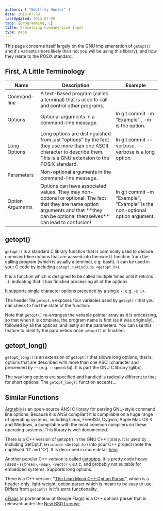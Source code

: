 ```yaml
---
authors: [ "Geoffrey Hunter" ]
date: 2013-07-09
lastUpdated: 2013-07-09
tags: [programming, C]
title: Processing Command-Line Input
type: page
---
```


This page concerns itself largely on the GNU implementation of `getopt()` and it's variants (more likely than not you will be using this library), and how they relate to the POSIX standard.

## First, A Little Terminology

<table>
  <thead>
    <tr>
      <th>Name</th>
      <th>Description</th>
  <th>Example</th>
    </tr>
  </thead>
  <tbody>
    <tr>
      <td>Command-line</td>
      <td>A text-based program (called a terminal) that is used to call and control other programs.</td>
      <td></td>
    </tr>
    <tr>
      <td>Options</td>
      <td>Optional arguments in a command-line message.</td>
      <td>In git commit -m "Example" , -m is the option.</td>
    </tr>
    <tr>
      <td>Long Options</td>
      <td>Long options are distinguished from just "options" by the fact they use more than one ASCII character to describe them. This is a GNU extension to the POSIX standard.</td>
      <td>In git commit --verbose, --verbose is a long option.</td>
    </tr>
    <tr>
      <td>Parameters</td>
      <td>Non-optional arguments in the command-line message.</td>
      <td></td>
    </tr>
    <tr>
      <td>Option Arguments</td>
      <td>Options can have associated values. They may non-optional or optional. The fact that they are name option arguments and that **they can be optional themselves** can lead to confusion!</td>
      <td>In git commit -m "Example", "Example" is the non-optional option argument.</td>
    </tr>
  </tbody>
</table>

## getopt()

`getopt()` is a standard C library function that is commonly used to decode command-line options that are passed into the `main()` function from the calling program (which is usually a terminal, e.g. bash). It can be used in your C code by including `getopt.h` (`#include <getopt.h>`).

It is a function which is designed to be called multiple times until it returns `-1`, indicating that it has finished processing all of the options.

It supports single character options preceded by a single `-`, e.g. `-s 54`.

The header file `getopt.h` exposes four variables used by `getopt()` that you can check to find the state of the function.

Note that `getopt()` re-arranges the variable pointer array as it is processing, so that when it is complete, the program name is first (as it was originally), followed by all the options, and lastly all the parameters. You can use this feature to identify the parameters once `getopt()` is finished.

## getopt_long()

`getopt_long()` is an extension of `getopt()` that allows long options, that is, options that are described with more than one ASCII character and preceeded by -- (e.g. `--speed=54`). It is part the GNU C library (glibc).

The way long options are specified and handled is radically different to that for short options. The `getopt_long()` function accepts...

## Similar Functions

[Argtable](http://argtable.sourceforge.net/) is an open-source ANSI C library for parsing GNU-style command line options. Because it is ANSI compliant it is compilable on a huge range of operating systems, including Linux, FreeBSD, Cygwin, Apple Mac OS X and Windows, a compilable with the most common compilers on these operating systems. This library is well documented.

There is a C++ version of getopt() in the GNU C++ library. It is used by including GetOpt.h (`#include <GetOpt.h>`) into your C++ project (note the captilised 'G' and 'O'). It is described in more detail [here](http://www.chemie.fu-berlin.de/chemnet/use/info/libgpp/libgpp_39.html).

Another popular C++ version is called [getoptpp](https://code.google.com/p/getoptpp/source/checkout). It is pretty code heavy (uses `<sstream>`, `<map>`, `<vector>`, e.t.c, and probably not suitable for embedded systems. Supports long options.

There is a C++ version, "[The Lean Mean C++ Option Parser](http://optionparser.sourceforge.net/)", which is a header-only, light-weight, option parser which is meant to be easy to use. Differs from `getopt()` in it's extra functionality.

[gFlags](https://code.google.com/p/gflags/?redir=1) (a portmanteau of Google Flags) is a C++ options parser that is released under the [New BSD License](http://opensource.org/licenses/BSD-3-Clause).
